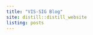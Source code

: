 ```yaml
---
title: "VIS-SIG Blog"
site: distill::distill_website
listing: posts
---
```

<!-- library(distill); create_post("Wonderful Wednesdays March 2023"); rmarkdown::render_site()-->